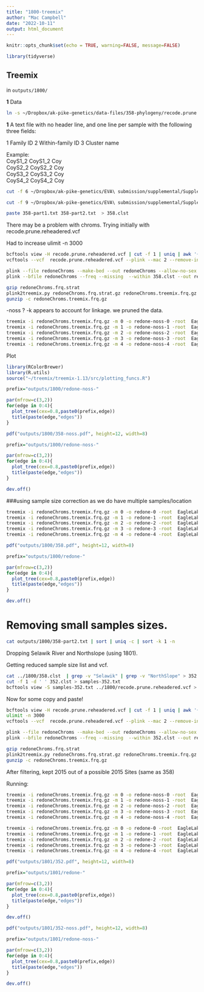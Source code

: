 ```yaml
---
title: "1800-treemix"
author: "Mac Campbell"
date: "2022-10-11"
output: html_document
---
```


```r
knitr::opts_chunk$set(echo = TRUE, warning=FALSE, message=FALSE)
```

```r
library(tidyverse)
```

## Treemix     
in `outputs/1800/`    

__1__ Data

```sh
ln -s ~/Dropbox/ak-pike-genetics/data-files/358-phylogeny/recode.prune.reheadered.vcf .
````
__1__ A text file with no header line, and one line per sample with the following three fields:

1 Family ID 2 Within-family ID 3 Cluster name

Example:     
CoyS1_2 CoyS1_2	Coy    
CoyS2_2 CoyS2_2	Coy    
CoyS3_2 CoyS3_2	Coy     
CoyS4_2 CoyS4_2	Coy    

```sh
cut -f 6 ~/Dropbox/ak-pike-genetics/EVA\ submission/supplemental/Supplemental\ Table\ S1.txt | awk '{print $1, $1}' | perl -pe 's/RAD.+\n//g' > 358-part1.txt

cut -f 9 ~/Dropbox/ak-pike-genetics/EVA\ submission/supplemental/Supplemental\ Table\ S1.txt | perl -pe 's/Sit.+\n//g' > 358-part2.txt

paste 358-part1.txt 358-part2.txt  > 358.clst
```

There may be a problem with chroms. Trying initially with recode.prune.reheadered.vcf 

Had to increase ulimit -n 3000     

```sh
bcftools view -H recode.prune.reheadered.vcf | cut -f 1 | uniq | awk '{print $0"\t"$0}' > redoneChroms.chrom-map.txt
vcftools --vcf  recode.prune.reheadered.vcf --plink --mac 2 --remove-indels --max-alleles 2  --out redoneChroms --chrom-map redoneChroms.chrom-map.txt

plink --file redoneChroms --make-bed --out redoneChroms --allow-no-sex --allow-extra-chr # drop 0
plink --bfile redoneChroms --freq --missing  --within 358.clst --out redoneChroms --allow-no-sex --allow-extra-chr

gzip redoneChroms.frq.strat
plink2treemix.py redoneChroms.frq.strat.gz redoneChroms.treemix.frq.gz
gunzip -c redoneChroms.treemix.frq.gz 
```

-noss ? -k appears to account for linkage. we pruned the data.
```sh
treemix -i redoneChroms.treemix.frq.gz -m 0 -o redone-noss-0 -root  EagleLake -global  -k 50  -noss > treemix_0_log
treemix -i redoneChroms.treemix.frq.gz -m 1 -o redone-noss-1 -root  EagleLake -global  -k 50  -noss > treemix_1_log
treemix -i redoneChroms.treemix.frq.gz -m 2 -o redone-noss-2 -root  EagleLake -global  -k 50  -noss > treemix_2_log
treemix -i redoneChroms.treemix.frq.gz -m 3 -o redone-noss-3 -root  EagleLake -global  -k 50  -noss > treemix_3_log
treemix -i redoneChroms.treemix.frq.gz -m 4 -o redone-noss-4 -root  EagleLake -global  -k 50  -noss > treemix_4_log

```

Plot    

```r
library(RColorBrewer)
library(R.utils)
source("~/treemix/treemix-1.13/src/plotting_funcs.R")
```

```r
prefix="outputs/1800/redone-noss-"

par(mfrow=c(3,2))
for(edge in 0:4){
  plot_tree(cex=0.8,paste0(prefix,edge))
  title(paste(edge,"edges"))
}
```

```r
pdf("outputs/1800/358-noss.pdf", height=12, width=8)

prefix="outputs/1800/redone-noss-"

par(mfrow=c(3,2))
for(edge in 0:4){
  plot_tree(cex=0.8,paste0(prefix,edge))
  title(paste(edge,"edges"))
}

dev.off()
```


###using sample size correction as we do have multiple samples/location

```sh
treemix -i redoneChroms.treemix.frq.gz -m 0 -o redone-0 -root  EagleLake -global  -k 50 > treemix_0_stand_log
treemix -i redoneChroms.treemix.frq.gz -m 1 -o redone-1 -root  EagleLake -global  -k 50 > treemix_1_stand_log
treemix -i redoneChroms.treemix.frq.gz -m 2 -o redone-2 -root  EagleLake -global  -k 50 > treemix_2_stand_log
treemix -i redoneChroms.treemix.frq.gz -m 3 -o redone-3 -root  EagleLake -global  -k 50 > treemix_3_stand_log
treemix -i redoneChroms.treemix.frq.gz -m 4 -o redone-4 -root  EagleLake -global  -k 50 > treemix_4_stand_log

```

```r
pdf("outputs/1800/358.pdf", height=12, width=8)

prefix="outputs/1800/redone-"

par(mfrow=c(3,2))
for(edge in 0:4){
  plot_tree(cex=0.8,paste0(prefix,edge))
  title(paste(edge,"edges"))
}

dev.off()
```



# Removing small samples sizes.   

```sh
cat outputs/1800/358-part2.txt | sort | uniq -c | sort -k 1 -n
```

Dropping Selawik River and Northslope (using 1801).

Getting reduced sample size list and vcf.    

```sh
cat ../1800/358.clst  | grep -v "Selawik" | grep -v "NorthSlope" > 352.clst
cut -f 1 -d ' ' 352.clst > samples-352.txt
bcftools view -S samples-352.txt ../1800/recode.prune.reheadered.vcf > recode.prune.reheadered.vcf
```

Now for some copy and paste!     

```sh
bcftools view -H recode.prune.reheadered.vcf | cut -f 1 | uniq | awk '{print $0"\t"$0}' > redoneChroms.chrom-map.txt
ulimit -n 3000   
vcftools --vcf  recode.prune.reheadered.vcf --plink --mac 2 --remove-indels --max-alleles 2  --out redoneChroms --chrom-map redoneChroms.chrom-map.txt

plink --file redoneChroms --make-bed --out redoneChroms --allow-no-sex --allow-extra-chr 
plink --bfile redoneChroms --freq --missing  --within 352.clst --out redoneChroms --allow-no-sex --allow-extra-chr

gzip redoneChroms.frq.strat
plink2treemix.py redoneChroms.frq.strat.gz redoneChroms.treemix.frq.gz
gunzip -c redoneChroms.treemix.frq.gz 
```

After filtering, kept 2015 out of a possible 2015 Sites (same as 358)

Running:

```sh
treemix -i redoneChroms.treemix.frq.gz -m 0 -o redone-noss-0 -root  EagleLake -global  -k 50  -noss > treemix_0_log
treemix -i redoneChroms.treemix.frq.gz -m 1 -o redone-noss-1 -root  EagleLake -global  -k 50  -noss > treemix_1_log
treemix -i redoneChroms.treemix.frq.gz -m 2 -o redone-noss-2 -root  EagleLake -global  -k 50  -noss > treemix_2_log
treemix -i redoneChroms.treemix.frq.gz -m 3 -o redone-noss-3 -root  EagleLake -global  -k 50  -noss > treemix_3_log
treemix -i redoneChroms.treemix.frq.gz -m 4 -o redone-noss-4 -root  EagleLake -global  -k 50  -noss > treemix_4_log

```


```sh
treemix -i redoneChroms.treemix.frq.gz -m 0 -o redone-0 -root  EagleLake -global  -k 50  > treemix_0_stand_log
treemix -i redoneChroms.treemix.frq.gz -m 1 -o redone-1 -root  EagleLake -global  -k 50  > treemix_1_stand_log
treemix -i redoneChroms.treemix.frq.gz -m 2 -o redone-2 -root  EagleLake -global  -k 50  > treemix_2_stand_log
treemix -i redoneChroms.treemix.frq.gz -m 3 -o redone-3 -root  EagleLake -global  -k 50  > treemix_3_stand_log
treemix -i redoneChroms.treemix.frq.gz -m 4 -o redone-4 -root  EagleLake -global  -k 50  > treemix_4_stand_log

```


```r
pdf("outputs/1801/352.pdf", height=12, width=8)

prefix="outputs/1801/redone-"

par(mfrow=c(3,2))
for(edge in 0:4){
  plot_tree(cex=0.8,paste0(prefix,edge))
  title(paste(edge,"edges"))
}

dev.off()
```
   

```r
pdf("outputs/1801/352-noss.pdf", height=12, width=8)

prefix="outputs/1801/redone-noss-"

par(mfrow=c(3,2))
for(edge in 0:4){
  plot_tree(cex=0.8,paste0(prefix,edge))
  title(paste(edge,"edges"))
}

dev.off()
```
